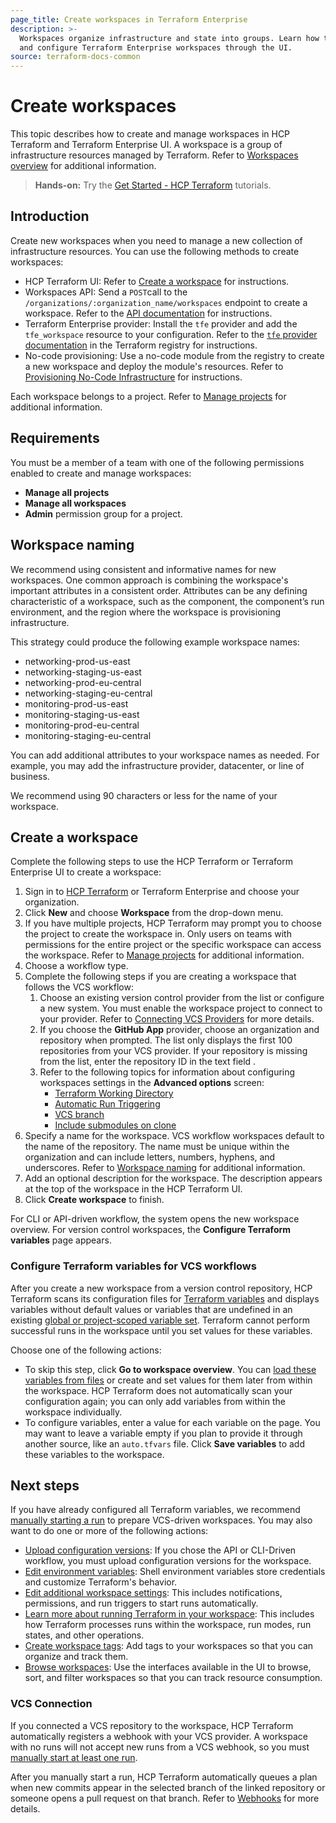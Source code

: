 ```yaml
---
page_title: Create workspaces in Terraform Enterprise
description: >-
  Workspaces organize infrastructure and state into groups. Learn how to create
  and configure Terraform Enterprise workspaces through the UI.
source: terraform-docs-common
---
```


# Create workspaces

This topic describes how to create and manage workspaces in HCP Terraform and Terraform Enterprise UI. A workspace is a group of infrastructure resources managed by Terraform. Refer to [Workspaces overview](/terraform/enterprise/workspaces) for additional information.

> **Hands-on:** Try the [Get Started - HCP Terraform](/terraform/tutorials/cloud-get-started?utm_source=WEBSITE&utm_medium=WEB_IO&utm_offer=ARTICLE_PAGE&utm_content=DOCS) tutorials.

## Introduction

Create new workspaces when you need to manage a new collection of infrastructure resources.  You can use the following methods to create workspaces:

-   HCP Terraform UI: Refer to [Create a workspace](#create-a-workspace) for instructions.
-   Workspaces API: Send a `POST`call to the `/organizations/:organization_name/workspaces` endpoint to create a workspace. Refer to the [API documentation](/terraform/enterprise/api-docs/workspaces#create-a-workspace) for instructions.
-   Terraform Enterprise provider: Install the `tfe` provider and add the `tfe_workspace` resource to your configuration. Refer to the [`tfe` provider documentation](https://registry.terraform.io/providers/hashicorp/tfe/latest/docs/resources/workspace) in the Terraform registry for instructions.
-   No-code provisioning: Use a no-code module from the registry to create a new workspace and deploy the module's resources. Refer to [Provisioning No-Code Infrastructure](/terraform/enterprise/no-code-provisioning/provisioning) for instructions.

Each workspace belongs to a project. Refer to [Manage projects](/terraform/enterprise/projects/manage) for additional information.

## Requirements

You must be a member of a team with one of the following permissions enabled to create and manage workspaces:

-   **Manage all projects**
-   **Manage all workspaces**
-   **Admin** permission group for a project.

[permissions-citation]: #intentionally-unused---keep-for-maintainers

## Workspace naming

We recommend using consistent and informative names for new workspaces. One common approach is combining the workspace's important attributes in a consistent order. Attributes can be any defining characteristic of a workspace, such as the component, the component’s run environment, and the region where the workspace is provisioning infrastructure.

This strategy could produce the following example workspace names:

-   networking-prod-us-east
-   networking-staging-us-east
-   networking-prod-eu-central
-   networking-staging-eu-central
-   monitoring-prod-us-east
-   monitoring-staging-us-east
-   monitoring-prod-eu-central
-   monitoring-staging-eu-central

You can add additional attributes to your workspace names as needed. For example, you may add the infrastructure provider, datacenter, or line of business.

We recommend using 90 characters or less for the name of your workspace.

## Create a workspace

[workdir]: /terraform/enterprise/workspaces/settings#terraform-working-directory

[trigger]: /terraform/enterprise/workspaces/settings/vcs#automatic-run-triggering

[branch]: /terraform/enterprise/workspaces/settings/vcs#vcs-branch

[submodules]: /terraform/enterprise/workspaces/settings/vcs#include-submodules-on-clone

Complete the following steps to use the HCP Terraform or Terraform Enterprise UI to create a workspace:

1.  Sign in to [HCP Terraform](https://app.terraform.io/) or Terraform Enterprise and choose your organization.
2.  Click **New** and choose **Workspace** from the drop-down menu.
3.  If you have multiple projects, HCP Terraform may prompt you to choose the project to create the workspace in. Only users on teams with permissions for the entire project or the specific workspace can access the workspace. Refer to [Manage projects](/terraform/enterprise/projects/manage) for additional information.
4.  Choose a workflow type.
5.  Complete the following steps if you are creating a workspace that follows the VCS workflow: 
    1.  Choose an existing version control provider from the list or configure a new system. You must enable the workspace project to connect to your provider. Refer to [Connecting VCS
        Providers](/terraform/enterprise/vcs) for more details.
    2.  If you choose the **GitHub App** provider, choose an organization and repository when prompted. The list only displays the first 100 repositories from your VCS provider. If your repository is missing from the list, enter the repository ID in the text field .
    3.  Refer to the following topics for information about configuring workspaces settings in the **Advanced options** screen:
        -   [Terraform Working Directory][workdir]
        -   [Automatic Run Triggering][trigger]
        -   [VCS branch][branch]
        -   [Include submodules on clone][submodules]
6.  Specify a name for the workspace. VCS workflow workspaces default to the name of the repository. The name must be unique within the organization and can include letters, numbers, hyphens, and underscores. Refer to [Workspace naming](#workspace-naming) for additional information.
7.  Add an optional description for the workspace. The description appears at the top of the workspace in the HCP Terraform UI.
8.  Click **Create workspace** to finish.

For CLI or API-driven workflow, the system opens the new workspace overview. For version control workspaces, the **Configure Terraform variables** page appears.

### Configure Terraform variables for VCS workflows

After you create a new workspace from a version control repository, HCP Terraform scans its configuration files for [Terraform variables](/terraform/enterprise/workspaces/variables#terraform-variables) and displays variables without default values or variables that are undefined in an existing [global or project-scoped variable set](/terraform/enterprise/workspaces/variables/managing-variables#variable-sets). Terraform cannot perform successful runs in the workspace until you set values for these variables.

Choose one of the following actions:

-   To skip this step, click **Go to workspace overview**. You can [load these variables from files](/terraform/enterprise/workspaces/variables/managing-variables#loading-variables-from-files) or create and set values for them later from within the workspace. HCP Terraform does not automatically scan your configuration again; you can only add variables from within the workspace individually.
-   To configure variables, enter a value for each variable on the page. You may want to leave a variable empty if you plan to provide it through another source, like an `auto.tfvars` file. Click **Save variables** to add these variables to the workspace.

## Next steps

If you have already configured all Terraform variables, we recommend [manually starting a run](/terraform/enterprise/run/ui#manually-starting-runs) to prepare VCS-driven workspaces. You may also want to do one or more of the following actions:

-   [Upload configuration versions](/terraform/enterprise/workspaces/configurations#providing-configuration-versions): If you chose the API or CLI-Driven workflow, you must upload configuration versions for the workspace.
-   [Edit environment variables](/terraform/enterprise/workspaces/variables): Shell environment variables store credentials and customize Terraform's behavior.
-   [Edit additional workspace settings](/terraform/enterprise/workspaces/settings): This includes notifications, permissions, and run triggers to start runs automatically.
-   [Learn more about running Terraform in your workspace](/terraform/enterprise/run/remote-operations): This includes how Terraform processes runs within the workspace, run modes, run states, and other operations.
-   [Create workspace tags](/terraform/enterprise/workspaces/tags): Add tags to your workspaces so that you can organize and track them. 
-   [Browse workspaces](/terraform/enterprise/workspaces/browse): Use the interfaces available in the UI to browse, sort, and filter workspaces so that you can track resource consumption. 

### VCS Connection

If you connected a VCS repository to the workspace, HCP Terraform automatically registers a webhook with your VCS provider. A workspace with no runs will not accept new runs from a VCS webhook, so you must [manually start at least one run](/terraform/enterprise/run/ui#manually-starting-runs).

After you manually start a run, HCP Terraform automatically queues a plan when new commits appear in the selected branch of the linked repository or someone opens a pull request on that branch. Refer to [Webhooks](/terraform/enterprise/vcs#webhooks) for more details.
